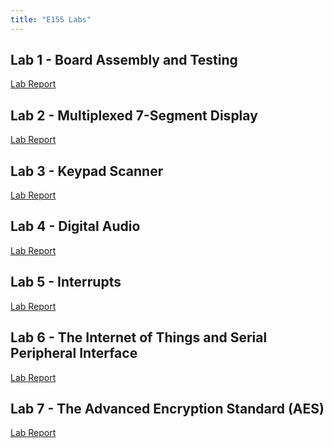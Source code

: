 ```yaml
---
title: "E155 Labs"
---
```


## Lab 1 - Board Assembly and Testing
[Lab Report](labs/lab1/lab1.qmd)

## Lab 2 - Multiplexed 7-Segment Display
[Lab Report](labs/lab2/lab2.qmd)

## Lab 3 - Keypad Scanner
[Lab Report](labs/lab3/lab3.qmd)

## Lab 4 - Digital Audio
[Lab Report](labs/lab4/lab4.qmd)

## Lab 5 - Interrupts
[Lab Report](labs/lab5/lab5.qmd)

## Lab 6 - The Internet of Things and Serial Peripheral Interface
[Lab Report](labs/lab6/lab6.qmd)

## Lab 7 - The Advanced Encryption Standard (AES)
[Lab Report](labs/lab7/lab7.qmd)